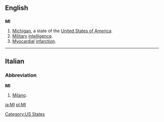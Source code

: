 {{see|Appendix:Variations of "mi"}}
==English==

==={{abbreviation}}===
'''MI'''

# [[Michigan]], a state of the [[United States of America]].
# [[military|Military]] [[intelligence]].
# [[myocardial|Myocardial]] [[infarction]].

[[Category:US States]]

----

==Italian==

===Abbreviation===
'''MI'''

# [[Milano]].

[[ja:MI]]
[[pl:MI]]